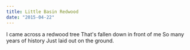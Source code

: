 ```yaml
---
title: Little Basin Redwood
date: "2015-04-22"
---
```


<Box>
  I came across a redwood tree   
  That's fallen down in front of me  
  So many years of history  
  Just laid out on the ground.  
</Box>